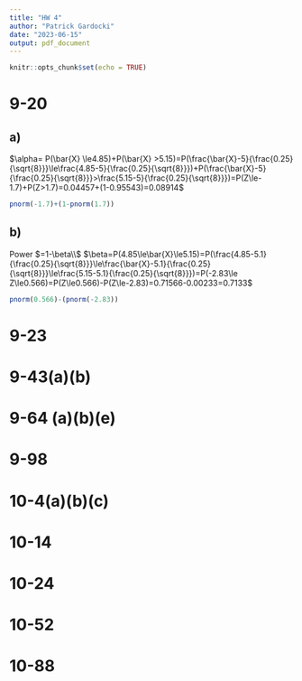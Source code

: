 ```yaml
---
title: "HW 4"
author: "Patrick Gardocki"
date: "2023-06-15"
output: pdf_document
---
```


```r
knitr::opts_chunk$set(echo = TRUE)
```

# 9-20

## a)
$\alpha= P(\bar{X} \le4.85)+P(\bar{X} >5.15)=P(\frac{\bar{X}-5}{\frac{0.25}{\sqrt{8}}}\le\frac{4.85-5}{\frac{0.25}{\sqrt{8}}})+P(\frac{\bar{X}-5}{\frac{0.25}{\sqrt{8}}}>\frac{5.15-5}{\frac{0.25}{\sqrt{8}}})=P(Z\le-1.7)+P(Z>1.7)=0.04457+(1-0.95543)=0.08914$
```r
pnorm(-1.7)+(1-pnorm(1.7))
```

## b)
Power $=1-\beta\\$
$\beta=P(4.85\le\bar{X}\le5.15)=P(\frac{4.85-5.1}{\frac{0.25}{\sqrt{8}}}\le\frac{\bar{X}-5.1}{\frac{0.25}{\sqrt{8}}}\le\frac{5.15-5.1}{\frac{0.25}{\sqrt{8}}})=P(-2.83\le Z\le0.566)=P(Z\le0.566)-P(Z\le-2.83)=0.71566-0.00233=0.7133$
```r
pnorm(0.566)-(pnorm(-2.83))
```

# 9-23

# 9-43(a)(b)

# 9-64 (a)(b)(e)

# 9-98

# 10-4(a)(b)(c)

# 10-14

# 10-24

# 10-52

# 10-88


